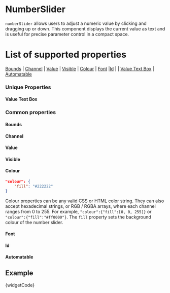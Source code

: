 
# NumberSlider

`numberSlider` allows users to adjust a numeric value by clicking and dragging up or down. This component displays the current value as text and is useful for precise parameter control in a compact space.

# List of supported properties
[Bounds](#bounds) | [Channel](#channel) | [Value](#value) | [Visible](#visible) | [Colour](#colour) | [Font](#font) |[Id](#id) |
| [Value Text Box](#value-text-box) | [Automatable](#automatable)

### Unique Properties

<a id="value-text-box" class="anchor-target"></a>
#### Value Text Box
<ValueTextBox />

### Common properties
<a id="bounds" class="anchor-target"></a>
#### Bounds
<Bounds />

<a id="channel" class="anchor-target"></a>
#### Channel
<Channel />

<a id="value" class="anchor-target"></a>
#### Value
<Value />

<a id="visible" class="anchor-target"></a>
#### Visible
<Visible />

<a id="colour" class="anchor-target"></a>
#### Colour
````json
"colour": {
    "fill": "#222222"
}
````

Colour properties can be any valid CSS or HTML color string. They can also accept hexadecimal strings, or RGB / RGBA arrays, where each channel ranges from 0 to 255. For example, `"colour":{"fill":[0, 0, 255]}` or `"colour":{"fill":"#ff0000"}`. The `fill` property sets the background colour of the number slider.

<a id="font" class="anchor-target"></a>
#### Font
<Font/>

<a id="id" class="anchor-target"></a>
#### Id
<Id />

<a id="automatable" class="anchor-target"></a>
#### Automatable
<Automatable />


## Example

<CodeBlock language="csharp">{widgetCode}</CodeBlock>
